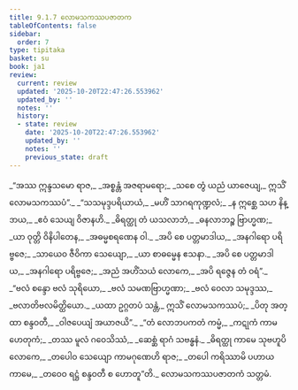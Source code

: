 ```yaml
---
title: 9.1.7 လောမသကဿပဇာတက
tableOfContents: false
sidebar:
  order: 7
type: tipitaka
basket: su
book: ja1
review:
  current: review
  updated: '2025-10-20T22:47:26.553962'
  updated_by: ''
  notes: ''
  history:
  - state: review
    date: '2025-10-20T22:47:26.553962'
    updated_by: ''
    notes: ''
    previous_state: draft
---
```



<DynamicBreadcrumb />


<ReviewStatus review={frontmatter.review} showDetails={true} />

<HypothesisAnnotation frontmatter={frontmatter} />

<Division number="60" book="ja1" e="ch" v="22" p="193">

<Paragraph number="1846" type="verses" book="ja1">
_“အဿ ဣန္ဒသမော ရာဇ,_  
_အစ္စန္တံ အဇရာမရော;_  
_သစေ တွံ ယညံ ယာဇေယျ,_  
ဣသိံ လောမသကဿပံ”._  

</Paragraph>

</Division>
<Division number="61" book="ja1" e="ch" v="22" p="193">

<Paragraph number="1847" type="verses" book="ja1">
_“သသမုဒ္ဒပရိယာယံ,_  
_မဟိံ သာဂရကုဏ္ဍလံ;_  
_န ဣစ္ဆေ သဟ နိန္ဒာယ,_  
_ဧဝံ သေယျ ဝိဇာနဟိ._  

</Paragraph>

</Division>
<Division number="62" book="ja1" e="ch" v="22" p="193">

<Paragraph number="1848" type="verses" book="ja1">
_ဓိရတ္ထု တံ ယသလာဘံ,_  
_ဓနလာဘဉ္စ ဗြာဟ္မဏ;_  
_ယာ ဝုတ္တိ ဝိနိပါတေန,_  
_အဓမ္မစရဏေန ဝါ._  

</Paragraph>

</Division>
<Division number="63" book="ja1" e="ch" v="22" p="193">

<Paragraph number="1849" type="verses" book="ja1">
_အပိ စေ ပတ္တမာဒါယ,_  
_အနဂါရော ပရိဗ္ဗဇေ;_  
_သာယေဝ ဇီဝိကာ သေယျော,_  
_ယာ စာဓမ္မေန ဧသနာ._  

</Paragraph>

</Division>
<Division number="64" book="ja1" e="ch" v="22" p="193">

<Paragraph number="1850" type="verses" book="ja1">
_အပိ စေ ပတ္တမာဒါယ,_  
_အနဂါရော ပရိဗ္ဗဇေ;_  
_အညံ အဟိံသယံ လောကေ,_  
_အပိ ရဇ္ဇေန တံ ဝရံ”._  

</Paragraph>

</Division>
<Division number="65" book="ja1" e="ch" v="22" p="193">

<Paragraph number="1851" type="verses" book="ja1">
_“ဗလံ စန္ဒော ဗလံ သုရိယော,_  
_ဗလံ သမဏဗြာဟ္မဏာ;_  
_ဗလံ ဝေလာ သမုဒ္ဒဿ,_  
_ဗလာတိဗလမိတ္ထိယော._  

</Paragraph>

</Division>
<Division number="66" book="ja1" e="ch" v="22" p="193">

<Paragraph number="1852" type="verses" book="ja1">
_ယထာ ဥဂ္ဂတပံ သန္တံ,_  
ဣသိံ လောမသကဿပံ;_  
_ပိတု အတ္ထာ စန္ဒဝတီ,_  
_ဝါဇပေယျံ အယာဇယိ”._  

</Paragraph>

</Division>
<Division number="67" book="ja1" e="ch" v="22" p="193">

<Paragraph number="1853" type="verses" book="ja1">
_“တံ လောဘပကတံ ကမ္မံ,_  
_ကဋုကံ ကာမဟေတုကံ;_  
_တဿ မူလံ ဂဝေသိဿံ,_  
_ဆေစ္ဆံ ရာဂံ သဗန္ဓနံ._  

</Paragraph>

</Division>
<Division number="68" book="ja1" e="ch" v="22" p="194">

<Paragraph number="1854" type="verses" book="ja1">
_ဓိရတ္ထု ကာမေ သုဗဟူပိ လောကေ,_  
_တပေါဝ သေယျော ကာမဂုဏေဟိ ရာဇ;_  
_တပေါ ကရိဿာမိ ပဟာယ ကာမေ,_  
_တဝေဝ ရဋ္ဌံ စန္ဒဝတီ စ ဟောတူ”တိ._  


</Paragraph>
</Division>

<Paragraph number="1855" type="center" book="ja1">
လောမသကဿပဇာတကံ သတ္တမံ.
</Paragraph>